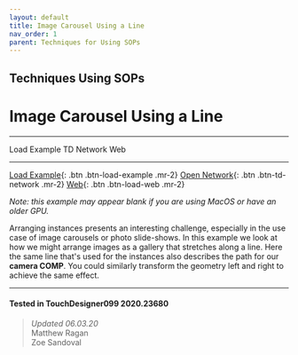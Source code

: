 ```yaml
---
layout: default
title: Image Carousel Using a Line
nav_order: 1
parent: Techniques for Using SOPs
---
```


## Techniques Using SOPs
# Image Carousel Using a Line

----


<TDContentButtons link="">Load Example</TDContentButtons>
<TDContentButtons link="">TD Network</TDContentButtons>
<TDContentButtons link="">Web</TDContentButtons>

----

[Load Example](?actionable=1&action=load_tox&remotePath=https://github.com/mir-lab/touchdesigner-instancing-examples-code/raw/main/tox/004-using-sops/container_using_lines.tox){: .btn .btn-load-example .mr-2}
[Open Network](?actionable=1&action=open_floating_network){: .btn .btn-td-network .mr-2}
[Web](?actionable=1&action=open_in_browser){: .btn .btn-load-web .mr-2}

*Note: this example may appear blank if you are using MacOS or have an older GPU.*

Arranging instances presents an interesting challenge, especially in the use case of image carousels or photo slide-shows. In this example we look at how we might arrange images as a gallery that stretches along a line. Here the same line that's used for the instances also describes the path for our **camera COMP**. You could similarly transform the geometry left and right to achieve the same effect.

---

#### Tested in TouchDesigner099 2020.23680 
>*Updated 06.03.20*  
Matthew Ragan  
Zoe Sandoval  